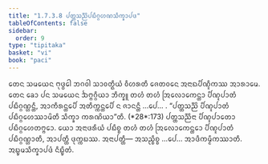 ```yaml
---
title: "1.7.3.8 ᨸᨲ᩠ᨲᩈᨬ᩠ᨬᩦᨸᨭᩥᨣ᩠ᨣᩉᨱᩈᩥᨠ᩠ᨡᩣᨸᨴ"
tableOfContents: false
sidebar:
  order: 9
type: "tipitaka"
basket: "vi"
book: "paci"
---
```



<DynamicBreadcrumb />

<Division number="603" book="paci">

<Paragraph number="1820" book="paci">
ᨲᩮᨶ ᩈᨾᨿᩮᨶ ᨻᩩᨴ᩠ᨵᩮᩤ ᨽᨣᩅᩤ ᩈᩣᩅᨲ᩠ᨳᩥᨿᩴ ᩅᩥᩉᩁᨲᩥ ᨩᩮᨲᩅᨶᩮ ᩋᨶᩣᨳᨸᩥᨱ᩠ᨯᩥᨠᩔ ᩋᩣᩁᩣᨾᩮ. ᨲᩮᨶ ᨡᩮᩣ ᨸᨶ ᩈᨾᨿᩮᨶ ᨨᨻ᩠ᨻᨣ᩠ᨣᩥᨿᩣ ᨽᩥᨠ᩠ᨡᩪ ᨲᩉᩴ ᨲᩉᩴ ᩒᩃᩮᩣᨠᩮᨶ᩠ᨲᩣ ᨸᩥᨱ᩠ᨯᨸᩣᨲᩴ ᨸᨭᩥᨣ᩠ᨣᨱ᩠ᩉᨶ᩠ᨲᩥ, ᩋᩣᨠᩥᩁᨶ᩠ᨲᩮᨸᩥ ᩋᨲᩥᨠ᩠ᨠᨶ᩠ᨲᩮᨸᩥ ᨶ ᨩᩣᨶᨶ᩠ᨲᩥ …ᨸᩮ… .
</Paragraph>

<Paragraph number="1821" book="paci">
<Emphasis>“ᨸᨲ᩠ᨲᩈᨬ᩠ᨬᩦ ᨸᩥᨱ᩠ᨯᨸᩣᨲᩴ ᨸᨭᩥᨣ᩠ᨣᩉᩮᩔᩣᨾᩦᨲᩥ ᩈᩥᨠ᩠ᨡᩣ ᨠᩁᨱᩦᨿᩣ”</Emphasis>ᨲᩥ. (*28*:<Emphasis>173</Emphasis>)
</Paragraph>

<Paragraph number="1822" book="paci">
ᨸᨲ᩠ᨲᩈᨬ᩠ᨬᩥᨶᩣ ᨸᩥᨱ᩠ᨯᨸᩣᨲᩮᩣ ᨸᨭᩥᨣ᩠ᨣᩉᩮᨲᨻ᩠ᨻᩮᩣ. ᨿᩮᩣ ᩋᨶᩣᨴᩁᩥᨿᩴ ᨸᨭᩥᨧ᩠ᨧ ᨲᩉᩴ ᨲᩉᩴ ᩒᩃᩮᩣᨠᩮᨶ᩠ᨲᩮᩣ ᨸᩥᨱ᩠ᨯᨸᩣᨲᩴ ᨸᨭᩥᨣ᩠ᨣᨱ᩠ᩉᩣᨲᩥ, ᩋᩣᨸᨲ᩠ᨲᩥ ᨴᩩᨠ᩠ᨠᨭᩔ.
</Paragraph>

<Paragraph number="1823" book="paci">
ᩋᨶᩣᨸᨲ᩠ᨲᩥ— ᩋᩈᨬ᩠ᨧᩥᨧ᩠ᨧ …ᨸᩮ… ᩋᩣᨴᩥᨠᨾ᩠ᨾᩥᨠᩔᩣᨲᩥ.

</Paragraph>
</Division>

<Paragraph number="1824" type="center" book="paci">
ᩋᨭ᩠ᨮᨾᩈᩥᨠ᩠ᨡᩣᨸᨴᩴ ᨶᩥᨭ᩠ᨮᩥᨲᩴ.
</Paragraph>
